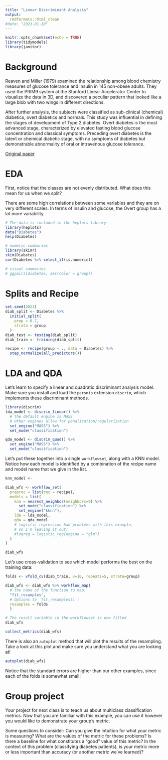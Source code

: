 ```yaml
---
title: "Linear Discriminant Analysis"
output:
  rmdformats::html_clean
#date: "2023-01-10"
---
```


```r
knitr::opts_chunk$set(echo = TRUE)
library(tidymodels)
library(janitor)
```

# Background

Reaven and Miller (1979) examined the relationship among blood chemistry measures of glucose tolerance and insulin in 145 non-obese adults. They used the PRIM9 system at the Stanford Linear Accelerator Center to visualize the data in 3D, and discovered a peculiar pattern that looked like a large blob with two wings in different directions.

After further analysis, the subjects were classified as sub-clinical (chemical) diabetics, overt diabetics and normals. This study was influential in defining the stages of development of Type 2 diabetes. Overt diabetes is the most advanced stage, characterized by elevated fasting blood glucose concentration and classical symptoms. Preceding overt diabetes is the latent or chemical diabetic stage, with no symptoms of diabetes but demonstrable abnormality of oral or intravenous glucose tolerance.

[Original paper](https://link.springer.com/content/pdf/10.1007/BF00423145.pdf)

# EDA

First, notice that the classes are not evenly distributed. What does this mean for us when we split?

There are some high correlations between some variables and they are on very different scales. In terms of insulin and glucose, the Overt group has a lot more variability.

```r
# The data is included in the heplots library
library(heplots)
data("Diabetes")
help(Diabetes)

# numeric summaries
library(skimr)
skim(Diabetes)
cor(Diabetes %>% select_if(is.numeric))

# visual summaries
# ggpairs(diabetes, aes(color = group))
```

# Splits and Recipe

```r
set.seed(2023)
diab_split <- Diabetes %>%
  initial_split(
    prop = 0.7,
    strata = group
  )
diab_test <- testing(diab_split)
diab_train <- training(diab_split)

recipe <- recipe(group ~ ., data = Diabetes) %>%
  step_normalize(all_predictors())
```

# LDA and QDA

Let's learn to specify a linear and quadratic discriminant analysis model. Make sure you install and load the `parsnip` extension `discrim`, which implements these discriminant methods.

```r
library(discrim)
lda_model <- discrim_linear() %>%
  # The default engine is MASS
  # Other engines allow for penalization/regularization
  set_engine("MASS") %>%
  set_mode("classification")

qda_model <- discrim_quad() %>%
  set_engine("MASS") %>%
  set_mode("classification")
```

Let's put these together into a single `workflowset`, along with a KNN model. Notice how each model is identified by a combination of the recipe name and model name that we give in the list.

```r
knn_model <- 

diab_wfs <- workflow_set(
  preproc = list(rec = recipe),
  models = list(
    knn = nearest_neighbor(neighbors=9) %>%
      set_mode("classification") %>%
      set_engine("kknn"),
    lda = lda_model,
    qda = qda_model
    # logistic regression had problems with this example,
    # so I'm leaving it out!
    #logreg = logistic_reg(engine = "glm")
  )
)

diab_wfs
```

Let's use cross-validation to see which model performs the best on the training data:

```r
folds <- vfold_cv(diab_train, v=10, repeats=5, strata=group)

diab_wfs <- diab_wfs %>% workflow_map(
  # the name of the function to map:
  "fit_resamples", 
  # Options to `fit_resamples()`: 
  resamples = folds
  )

# The result variable in the workflowset is now filled
diab_wfs

collect_metrics(diab_wfs)
```
There is also an  `autoplot` method that will plot the results of the resampling. Take a look at this plot and make sure you understand what you are looking at!

```r
autoplot(diab_wfs)
```


Notice that the standard errors are higher than our other examples, since each of the folds is somewhat small!

# Group project

Your project for next class is to teach us about multiclass classification metrics. Now that you are familiar with this example, you can use it however you would like to demonstrate your group's metric. 

Some questions to consider: Can you give the intuition for what your metric is measuring? What are the values of the metric for these problems? Is there a baseline for what constitutes a "good" value of this metric?  In the context of this problem (classifying diabetes patients), is your metric more or less important than accuracy (or another metric we've learned)?
